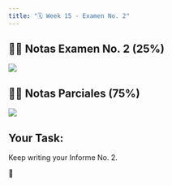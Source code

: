 ```yaml
---
title: "🗓️ Week 15 - Examen No. 2"
---
```



## 👨‍🏫 Notas Examen No. 2 (25%)

![](figures/GB_EXAMEN2.png)

## 👨‍🏫 Notas Parciales  (75%)

![](figures/GB-Notas-18.07.2025.png.png)


## Your Task:

Keep writing your Informe No. 2.

🎥 





